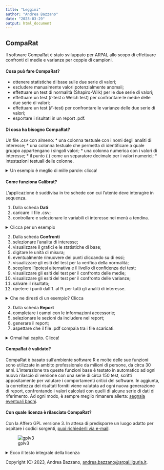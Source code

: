 ```yaml
---
title: "Leggimi"
author: "Andrea Bazzano"
date: "2023-03-29"
output: html_document
---
```

## CompaRat

Il software CompaRat è stato sviluppato per ARPAL allo scopo di effettuare confronti di medie e varianze per coppie di campioni.

#### Cosa può fare CompaRat?
* ottenere statistiche di base sulle due serie di valori;
* escludere manualmente valori potenzialmente anomali;
* effettuare un test di normalità (Shapiro-Wilk) per le due serie di valori;
* effettuare un test (_t_-test o Welch test) per confrontare le medie delle due serie di valori;
* effettuare un test (_F_-test) per confrontare le varianze delle due serie di valori;
* esportare i risultati in un report .pdf.

#### Di cosa ha bisogno CompaRat?
Un file .csv con almeno:
* una colonna testuale con i nomi degli analiti di interesse;
* una colonna testuale che permetta di identificare a quale gruppo appartengano i singoli valori;
* una colonna numerica con i valori di interesse;
* il punto (.) come un separatore decimale per i valori numerici; 
* intestazioni testuali delle colonne.

<details>
<summary> Un esempio è meglio di mille parole: clicca! </summary>
<img src="../extdata/inputcsv.png">
</details>

#### Come funziona Calibrat?
L'applicazione è suddivisa in tre schede con cui l'utente deve interagire in sequenza.

1. Dalla scheda **Dati**
  1. caricare il file .csv;
  2. controllare e selezionare le variabili di interesse nei menù a tendina.
  
<details>
<summary> Clicca per un esempio </summary>
<img src="../extdata/dati.png">
</details>

2. Dalla scheda **Confronti**
  1. selezionare l'analita di interesse;
  2. visualizzare il grafici e le statistiche di base;
  3. digitare le unità di misura;
  4. eventualmente rimuovere dei punti cliccando su di essi;
  5. visualizzare gli esiti del test per la verifica della normalità;
  6. scegliere l'ipotesi alternativa e il livello di confidenza dei test;
  7. visualizzare gli esiti del test per il confronto delle medie;
  8. visualizzare gli esiti del test per il confronto delle varianze;
  9. salvare il risultato;
  10. ripetere i punti dall'1. al 9. per tutti gli analiti di interesse.
  
<details>
<summary> Che ne diresti di un esempio? Clicca </summary>
<img src="../extdata/confronti.png">
</details>
  
3. Dalla scheda **Report**
  1. completare i campi con le informazioni accessorie;
  2. selezionare le sezioni da includere nel report;
  3. generare il report;
  4. aspettare che il file .pdf compaia tra i file scaricati.

<details>
<summary> Ormai hai capito. Clicca! </summary>
<img src="../extdata/report.png" width="50%">
</details>

#### CompaRat è validato?
CompaRat è basato sull'ambiente software R e molte delle sue funzioni sono utilizzate in ambito professionale da milioni di persone, da circa 30 anni.
L'interazione tra queste funzioni base è testato in automatico ad ogni nuovo rilascio di versione con una serie di circa 150 test, scritti appositamente per valutare i comportamenti critici del software.
In aggiunta, la correttezza dei risultati forniti viene valutata ad ogni nuova generazione di report, confrontando i valori calcolati con quelli di alcune serie di dati di riferimento.
Ad ogni modo, è sempre meglio rimanere allerta: [segnala eventuali bachi](mailto:andrea.bazzano@arpal.liguria.it).

#### Con quale licenza è rilasciato CompaRat?
Con la Affero GPL versione 3. In attesa di predisporre un luogo adatto per ospitare i codici sorgenti, [puoi richiederli via e-mail](mailto:andrea.bazzano@arpal.liguria.it).

![gplv3](../extdata/agplv3.png)

<details>
<summary> Ecco il testo integrale della licenza </summary>

### GNU AFFERO GENERAL PUBLIC LICENSE

Version 3, 19 November 2007

Copyright (C) 2007 Free Software Foundation, Inc.
<https://fsf.org/>

Everyone is permitted to copy and distribute verbatim copies of this
license document, but changing it is not allowed.

### Preamble

The GNU Affero General Public License is a free, copyleft license for
software and other kinds of works, specifically designed to ensure
cooperation with the community in the case of network server software.

The licenses for most software and other practical works are designed
to take away your freedom to share and change the works. By contrast,
our General Public Licenses are intended to guarantee your freedom to
share and change all versions of a program--to make sure it remains
free software for all its users.

When we speak of free software, we are referring to freedom, not
price. Our General Public Licenses are designed to make sure that you
have the freedom to distribute copies of free software (and charge for
them if you wish), that you receive source code or can get it if you
want it, that you can change the software or use pieces of it in new
free programs, and that you know you can do these things.

Developers that use our General Public Licenses protect your rights
with two steps: (1) assert copyright on the software, and (2) offer
you this License which gives you legal permission to copy, distribute
and/or modify the software.

A secondary benefit of defending all users' freedom is that
improvements made in alternate versions of the program, if they
receive widespread use, become available for other developers to
incorporate. Many developers of free software are heartened and
encouraged by the resulting cooperation. However, in the case of
software used on network servers, this result may fail to come about.
The GNU General Public License permits making a modified version and
letting the public access it on a server without ever releasing its
source code to the public.

The GNU Affero General Public License is designed specifically to
ensure that, in such cases, the modified source code becomes available
to the community. It requires the operator of a network server to
provide the source code of the modified version running there to the
users of that server. Therefore, public use of a modified version, on
a publicly accessible server, gives the public access to the source
code of the modified version.

An older license, called the Affero General Public License and
published by Affero, was designed to accomplish similar goals. This is
a different license, not a version of the Affero GPL, but Affero has
released a new version of the Affero GPL which permits relicensing
under this license.

The precise terms and conditions for copying, distribution and
modification follow.

### TERMS AND CONDITIONS

#### 0. Definitions.

"This License" refers to version 3 of the GNU Affero General Public
License.

"Copyright" also means copyright-like laws that apply to other kinds
of works, such as semiconductor masks.

"The Program" refers to any copyrightable work licensed under this
License. Each licensee is addressed as "you". "Licensees" and
"recipients" may be individuals or organizations.

To "modify" a work means to copy from or adapt all or part of the work
in a fashion requiring copyright permission, other than the making of
an exact copy. The resulting work is called a "modified version" of
the earlier work or a work "based on" the earlier work.

A "covered work" means either the unmodified Program or a work based
on the Program.

To "propagate" a work means to do anything with it that, without
permission, would make you directly or secondarily liable for
infringement under applicable copyright law, except executing it on a
computer or modifying a private copy. Propagation includes copying,
distribution (with or without modification), making available to the
public, and in some countries other activities as well.

To "convey" a work means any kind of propagation that enables other
parties to make or receive copies. Mere interaction with a user
through a computer network, with no transfer of a copy, is not
conveying.

An interactive user interface displays "Appropriate Legal Notices" to
the extent that it includes a convenient and prominently visible
feature that (1) displays an appropriate copyright notice, and (2)
tells the user that there is no warranty for the work (except to the
extent that warranties are provided), that licensees may convey the
work under this License, and how to view a copy of this License. If
the interface presents a list of user commands or options, such as a
menu, a prominent item in the list meets this criterion.

#### 1. Source Code.

The "source code" for a work means the preferred form of the work for
making modifications to it. "Object code" means any non-source form of
a work.

A "Standard Interface" means an interface that either is an official
standard defined by a recognized standards body, or, in the case of
interfaces specified for a particular programming language, one that
is widely used among developers working in that language.

The "System Libraries" of an executable work include anything, other
than the work as a whole, that (a) is included in the normal form of
packaging a Major Component, but which is not part of that Major
Component, and (b) serves only to enable use of the work with that
Major Component, or to implement a Standard Interface for which an
implementation is available to the public in source code form. A
"Major Component", in this context, means a major essential component
(kernel, window system, and so on) of the specific operating system
(if any) on which the executable work runs, or a compiler used to
produce the work, or an object code interpreter used to run it.

The "Corresponding Source" for a work in object code form means all
the source code needed to generate, install, and (for an executable
work) run the object code and to modify the work, including scripts to
control those activities. However, it does not include the work's
System Libraries, or general-purpose tools or generally available free
programs which are used unmodified in performing those activities but
which are not part of the work. For example, Corresponding Source
includes interface definition files associated with source files for
the work, and the source code for shared libraries and dynamically
linked subprograms that the work is specifically designed to require,
such as by intimate data communication or control flow between those
subprograms and other parts of the work.

The Corresponding Source need not include anything that users can
regenerate automatically from other parts of the Corresponding Source.

The Corresponding Source for a work in source code form is that same
work.

#### 2. Basic Permissions.

All rights granted under this License are granted for the term of
copyright on the Program, and are irrevocable provided the stated
conditions are met. This License explicitly affirms your unlimited
permission to run the unmodified Program. The output from running a
covered work is covered by this License only if the output, given its
content, constitutes a covered work. This License acknowledges your
rights of fair use or other equivalent, as provided by copyright law.

You may make, run and propagate covered works that you do not convey,
without conditions so long as your license otherwise remains in force.
You may convey covered works to others for the sole purpose of having
them make modifications exclusively for you, or provide you with
facilities for running those works, provided that you comply with the
terms of this License in conveying all material for which you do not
control copyright. Those thus making or running the covered works for
you must do so exclusively on your behalf, under your direction and
control, on terms that prohibit them from making any copies of your
copyrighted material outside their relationship with you.

Conveying under any other circumstances is permitted solely under the
conditions stated below. Sublicensing is not allowed; section 10 makes
it unnecessary.

#### 3. Protecting Users' Legal Rights From Anti-Circumvention Law.

No covered work shall be deemed part of an effective technological
measure under any applicable law fulfilling obligations under article
11 of the WIPO copyright treaty adopted on 20 December 1996, or
similar laws prohibiting or restricting circumvention of such
measures.

When you convey a covered work, you waive any legal power to forbid
circumvention of technological measures to the extent such
circumvention is effected by exercising rights under this License with
respect to the covered work, and you disclaim any intention to limit
operation or modification of the work as a means of enforcing, against
the work's users, your or third parties' legal rights to forbid
circumvention of technological measures.

#### 4. Conveying Verbatim Copies.

You may convey verbatim copies of the Program's source code as you
receive it, in any medium, provided that you conspicuously and
appropriately publish on each copy an appropriate copyright notice;
keep intact all notices stating that this License and any
non-permissive terms added in accord with section 7 apply to the code;
keep intact all notices of the absence of any warranty; and give all
recipients a copy of this License along with the Program.

You may charge any price or no price for each copy that you convey,
and you may offer support or warranty protection for a fee.

#### 5. Conveying Modified Source Versions.

You may convey a work based on the Program, or the modifications to
produce it from the Program, in the form of source code under the
terms of section 4, provided that you also meet all of these
conditions:

-   a) The work must carry prominent notices stating that you modified
    it, and giving a relevant date.
-   b) The work must carry prominent notices stating that it is
    released under this License and any conditions added under
    section 7. This requirement modifies the requirement in section 4
    to "keep intact all notices".
-   c) You must license the entire work, as a whole, under this
    License to anyone who comes into possession of a copy. This
    License will therefore apply, along with any applicable section 7
    additional terms, to the whole of the work, and all its parts,
    regardless of how they are packaged. This License gives no
    permission to license the work in any other way, but it does not
    invalidate such permission if you have separately received it.
-   d) If the work has interactive user interfaces, each must display
    Appropriate Legal Notices; however, if the Program has interactive
    interfaces that do not display Appropriate Legal Notices, your
    work need not make them do so.

A compilation of a covered work with other separate and independent
works, which are not by their nature extensions of the covered work,
and which are not combined with it such as to form a larger program,
in or on a volume of a storage or distribution medium, is called an
"aggregate" if the compilation and its resulting copyright are not
used to limit the access or legal rights of the compilation's users
beyond what the individual works permit. Inclusion of a covered work
in an aggregate does not cause this License to apply to the other
parts of the aggregate.

#### 6. Conveying Non-Source Forms.

You may convey a covered work in object code form under the terms of
sections 4 and 5, provided that you also convey the machine-readable
Corresponding Source under the terms of this License, in one of these
ways:

-   a) Convey the object code in, or embodied in, a physical product
    (including a physical distribution medium), accompanied by the
    Corresponding Source fixed on a durable physical medium
    customarily used for software interchange.
-   b) Convey the object code in, or embodied in, a physical product
    (including a physical distribution medium), accompanied by a
    written offer, valid for at least three years and valid for as
    long as you offer spare parts or customer support for that product
    model, to give anyone who possesses the object code either (1) a
    copy of the Corresponding Source for all the software in the
    product that is covered by this License, on a durable physical
    medium customarily used for software interchange, for a price no
    more than your reasonable cost of physically performing this
    conveying of source, or (2) access to copy the Corresponding
    Source from a network server at no charge.
-   c) Convey individual copies of the object code with a copy of the
    written offer to provide the Corresponding Source. This
    alternative is allowed only occasionally and noncommercially, and
    only if you received the object code with such an offer, in accord
    with subsection 6b.
-   d) Convey the object code by offering access from a designated
    place (gratis or for a charge), and offer equivalent access to the
    Corresponding Source in the same way through the same place at no
    further charge. You need not require recipients to copy the
    Corresponding Source along with the object code. If the place to
    copy the object code is a network server, the Corresponding Source
    may be on a different server (operated by you or a third party)
    that supports equivalent copying facilities, provided you maintain
    clear directions next to the object code saying where to find the
    Corresponding Source. Regardless of what server hosts the
    Corresponding Source, you remain obligated to ensure that it is
    available for as long as needed to satisfy these requirements.
-   e) Convey the object code using peer-to-peer transmission,
    provided you inform other peers where the object code and
    Corresponding Source of the work are being offered to the general
    public at no charge under subsection 6d.

A separable portion of the object code, whose source code is excluded
from the Corresponding Source as a System Library, need not be
included in conveying the object code work.

A "User Product" is either (1) a "consumer product", which means any
tangible personal property which is normally used for personal,
family, or household purposes, or (2) anything designed or sold for
incorporation into a dwelling. In determining whether a product is a
consumer product, doubtful cases shall be resolved in favor of
coverage. For a particular product received by a particular user,
"normally used" refers to a typical or common use of that class of
product, regardless of the status of the particular user or of the way
in which the particular user actually uses, or expects or is expected
to use, the product. A product is a consumer product regardless of
whether the product has substantial commercial, industrial or
non-consumer uses, unless such uses represent the only significant
mode of use of the product.

"Installation Information" for a User Product means any methods,
procedures, authorization keys, or other information required to
install and execute modified versions of a covered work in that User
Product from a modified version of its Corresponding Source. The
information must suffice to ensure that the continued functioning of
the modified object code is in no case prevented or interfered with
solely because modification has been made.

If you convey an object code work under this section in, or with, or
specifically for use in, a User Product, and the conveying occurs as
part of a transaction in which the right of possession and use of the
User Product is transferred to the recipient in perpetuity or for a
fixed term (regardless of how the transaction is characterized), the
Corresponding Source conveyed under this section must be accompanied
by the Installation Information. But this requirement does not apply
if neither you nor any third party retains the ability to install
modified object code on the User Product (for example, the work has
been installed in ROM).

The requirement to provide Installation Information does not include a
requirement to continue to provide support service, warranty, or
updates for a work that has been modified or installed by the
recipient, or for the User Product in which it has been modified or
installed. Access to a network may be denied when the modification
itself materially and adversely affects the operation of the network
or violates the rules and protocols for communication across the
network.

Corresponding Source conveyed, and Installation Information provided,
in accord with this section must be in a format that is publicly
documented (and with an implementation available to the public in
source code form), and must require no special password or key for
unpacking, reading or copying.

#### 7. Additional Terms.

"Additional permissions" are terms that supplement the terms of this
License by making exceptions from one or more of its conditions.
Additional permissions that are applicable to the entire Program shall
be treated as though they were included in this License, to the extent
that they are valid under applicable law. If additional permissions
apply only to part of the Program, that part may be used separately
under those permissions, but the entire Program remains governed by
this License without regard to the additional permissions.

When you convey a copy of a covered work, you may at your option
remove any additional permissions from that copy, or from any part of
it. (Additional permissions may be written to require their own
removal in certain cases when you modify the work.) You may place
additional permissions on material, added by you to a covered work,
for which you have or can give appropriate copyright permission.

Notwithstanding any other provision of this License, for material you
add to a covered work, you may (if authorized by the copyright holders
of that material) supplement the terms of this License with terms:

-   a) Disclaiming warranty or limiting liability differently from the
    terms of sections 15 and 16 of this License; or
-   b) Requiring preservation of specified reasonable legal notices or
    author attributions in that material or in the Appropriate Legal
    Notices displayed by works containing it; or
-   c) Prohibiting misrepresentation of the origin of that material,
    or requiring that modified versions of such material be marked in
    reasonable ways as different from the original version; or
-   d) Limiting the use for publicity purposes of names of licensors
    or authors of the material; or
-   e) Declining to grant rights under trademark law for use of some
    trade names, trademarks, or service marks; or
-   f) Requiring indemnification of licensors and authors of that
    material by anyone who conveys the material (or modified versions
    of it) with contractual assumptions of liability to the recipient,
    for any liability that these contractual assumptions directly
    impose on those licensors and authors.

All other non-permissive additional terms are considered "further
restrictions" within the meaning of section 10. If the Program as you
received it, or any part of it, contains a notice stating that it is
governed by this License along with a term that is a further
restriction, you may remove that term. If a license document contains
a further restriction but permits relicensing or conveying under this
License, you may add to a covered work material governed by the terms
of that license document, provided that the further restriction does
not survive such relicensing or conveying.

If you add terms to a covered work in accord with this section, you
must place, in the relevant source files, a statement of the
additional terms that apply to those files, or a notice indicating
where to find the applicable terms.

Additional terms, permissive or non-permissive, may be stated in the
form of a separately written license, or stated as exceptions; the
above requirements apply either way.

#### 8. Termination.

You may not propagate or modify a covered work except as expressly
provided under this License. Any attempt otherwise to propagate or
modify it is void, and will automatically terminate your rights under
this License (including any patent licenses granted under the third
paragraph of section 11).

However, if you cease all violation of this License, then your license
from a particular copyright holder is reinstated (a) provisionally,
unless and until the copyright holder explicitly and finally
terminates your license, and (b) permanently, if the copyright holder
fails to notify you of the violation by some reasonable means prior to
60 days after the cessation.

Moreover, your license from a particular copyright holder is
reinstated permanently if the copyright holder notifies you of the
violation by some reasonable means, this is the first time you have
received notice of violation of this License (for any work) from that
copyright holder, and you cure the violation prior to 30 days after
your receipt of the notice.

Termination of your rights under this section does not terminate the
licenses of parties who have received copies or rights from you under
this License. If your rights have been terminated and not permanently
reinstated, you do not qualify to receive new licenses for the same
material under section 10.

#### 9. Acceptance Not Required for Having Copies.

You are not required to accept this License in order to receive or run
a copy of the Program. Ancillary propagation of a covered work
occurring solely as a consequence of using peer-to-peer transmission
to receive a copy likewise does not require acceptance. However,
nothing other than this License grants you permission to propagate or
modify any covered work. These actions infringe copyright if you do
not accept this License. Therefore, by modifying or propagating a
covered work, you indicate your acceptance of this License to do so.

#### 10. Automatic Licensing of Downstream Recipients.

Each time you convey a covered work, the recipient automatically
receives a license from the original licensors, to run, modify and
propagate that work, subject to this License. You are not responsible
for enforcing compliance by third parties with this License.

An "entity transaction" is a transaction transferring control of an
organization, or substantially all assets of one, or subdividing an
organization, or merging organizations. If propagation of a covered
work results from an entity transaction, each party to that
transaction who receives a copy of the work also receives whatever
licenses to the work the party's predecessor in interest had or could
give under the previous paragraph, plus a right to possession of the
Corresponding Source of the work from the predecessor in interest, if
the predecessor has it or can get it with reasonable efforts.

You may not impose any further restrictions on the exercise of the
rights granted or affirmed under this License. For example, you may
not impose a license fee, royalty, or other charge for exercise of
rights granted under this License, and you may not initiate litigation
(including a cross-claim or counterclaim in a lawsuit) alleging that
any patent claim is infringed by making, using, selling, offering for
sale, or importing the Program or any portion of it.

#### 11. Patents.

A "contributor" is a copyright holder who authorizes use under this
License of the Program or a work on which the Program is based. The
work thus licensed is called the contributor's "contributor version".

A contributor's "essential patent claims" are all patent claims owned
or controlled by the contributor, whether already acquired or
hereafter acquired, that would be infringed by some manner, permitted
by this License, of making, using, or selling its contributor version,
but do not include claims that would be infringed only as a
consequence of further modification of the contributor version. For
purposes of this definition, "control" includes the right to grant
patent sublicenses in a manner consistent with the requirements of
this License.

Each contributor grants you a non-exclusive, worldwide, royalty-free
patent license under the contributor's essential patent claims, to
make, use, sell, offer for sale, import and otherwise run, modify and
propagate the contents of its contributor version.

In the following three paragraphs, a "patent license" is any express
agreement or commitment, however denominated, not to enforce a patent
(such as an express permission to practice a patent or covenant not to
sue for patent infringement). To "grant" such a patent license to a
party means to make such an agreement or commitment not to enforce a
patent against the party.

If you convey a covered work, knowingly relying on a patent license,
and the Corresponding Source of the work is not available for anyone
to copy, free of charge and under the terms of this License, through a
publicly available network server or other readily accessible means,
then you must either (1) cause the Corresponding Source to be so
available, or (2) arrange to deprive yourself of the benefit of the
patent license for this particular work, or (3) arrange, in a manner
consistent with the requirements of this License, to extend the patent
license to downstream recipients. "Knowingly relying" means you have
actual knowledge that, but for the patent license, your conveying the
covered work in a country, or your recipient's use of the covered work
in a country, would infringe one or more identifiable patents in that
country that you have reason to believe are valid.

If, pursuant to or in connection with a single transaction or
arrangement, you convey, or propagate by procuring conveyance of, a
covered work, and grant a patent license to some of the parties
receiving the covered work authorizing them to use, propagate, modify
or convey a specific copy of the covered work, then the patent license
you grant is automatically extended to all recipients of the covered
work and works based on it.

A patent license is "discriminatory" if it does not include within the
scope of its coverage, prohibits the exercise of, or is conditioned on
the non-exercise of one or more of the rights that are specifically
granted under this License. You may not convey a covered work if you
are a party to an arrangement with a third party that is in the
business of distributing software, under which you make payment to the
third party based on the extent of your activity of conveying the
work, and under which the third party grants, to any of the parties
who would receive the covered work from you, a discriminatory patent
license (a) in connection with copies of the covered work conveyed by
you (or copies made from those copies), or (b) primarily for and in
connection with specific products or compilations that contain the
covered work, unless you entered into that arrangement, or that patent
license was granted, prior to 28 March 2007.

Nothing in this License shall be construed as excluding or limiting
any implied license or other defenses to infringement that may
otherwise be available to you under applicable patent law.

#### 12. No Surrender of Others' Freedom.

If conditions are imposed on you (whether by court order, agreement or
otherwise) that contradict the conditions of this License, they do not
excuse you from the conditions of this License. If you cannot convey a
covered work so as to satisfy simultaneously your obligations under
this License and any other pertinent obligations, then as a
consequence you may not convey it at all. For example, if you agree to
terms that obligate you to collect a royalty for further conveying
from those to whom you convey the Program, the only way you could
satisfy both those terms and this License would be to refrain entirely
from conveying the Program.

#### 13. Remote Network Interaction; Use with the GNU General Public License.

Notwithstanding any other provision of this License, if you modify the
Program, your modified version must prominently offer all users
interacting with it remotely through a computer network (if your
version supports such interaction) an opportunity to receive the
Corresponding Source of your version by providing access to the
Corresponding Source from a network server at no charge, through some
standard or customary means of facilitating copying of software. This
Corresponding Source shall include the Corresponding Source for any
work covered by version 3 of the GNU General Public License that is
incorporated pursuant to the following paragraph.

Notwithstanding any other provision of this License, you have
permission to link or combine any covered work with a work licensed
under version 3 of the GNU General Public License into a single
combined work, and to convey the resulting work. The terms of this
License will continue to apply to the part which is the covered work,
but the work with which it is combined will remain governed by version
3 of the GNU General Public License.

#### 14. Revised Versions of this License.

The Free Software Foundation may publish revised and/or new versions
of the GNU Affero General Public License from time to time. Such new
versions will be similar in spirit to the present version, but may
differ in detail to address new problems or concerns.

Each version is given a distinguishing version number. If the Program
specifies that a certain numbered version of the GNU Affero General
Public License "or any later version" applies to it, you have the
option of following the terms and conditions either of that numbered
version or of any later version published by the Free Software
Foundation. If the Program does not specify a version number of the
GNU Affero General Public License, you may choose any version ever
published by the Free Software Foundation.

If the Program specifies that a proxy can decide which future versions
of the GNU Affero General Public License can be used, that proxy's
public statement of acceptance of a version permanently authorizes you
to choose that version for the Program.

Later license versions may give you additional or different
permissions. However, no additional obligations are imposed on any
author or copyright holder as a result of your choosing to follow a
later version.

#### 15. Disclaimer of Warranty.

THERE IS NO WARRANTY FOR THE PROGRAM, TO THE EXTENT PERMITTED BY
APPLICABLE LAW. EXCEPT WHEN OTHERWISE STATED IN WRITING THE COPYRIGHT
HOLDERS AND/OR OTHER PARTIES PROVIDE THE PROGRAM "AS IS" WITHOUT
WARRANTY OF ANY KIND, EITHER EXPRESSED OR IMPLIED, INCLUDING, BUT NOT
LIMITED TO, THE IMPLIED WARRANTIES OF MERCHANTABILITY AND FITNESS FOR
A PARTICULAR PURPOSE. THE ENTIRE RISK AS TO THE QUALITY AND
PERFORMANCE OF THE PROGRAM IS WITH YOU. SHOULD THE PROGRAM PROVE
DEFECTIVE, YOU ASSUME THE COST OF ALL NECESSARY SERVICING, REPAIR OR
CORRECTION.

#### 16. Limitation of Liability.

IN NO EVENT UNLESS REQUIRED BY APPLICABLE LAW OR AGREED TO IN WRITING
WILL ANY COPYRIGHT HOLDER, OR ANY OTHER PARTY WHO MODIFIES AND/OR
CONVEYS THE PROGRAM AS PERMITTED ABOVE, BE LIABLE TO YOU FOR DAMAGES,
INCLUDING ANY GENERAL, SPECIAL, INCIDENTAL OR CONSEQUENTIAL DAMAGES
ARISING OUT OF THE USE OR INABILITY TO USE THE PROGRAM (INCLUDING BUT
NOT LIMITED TO LOSS OF DATA OR DATA BEING RENDERED INACCURATE OR
LOSSES SUSTAINED BY YOU OR THIRD PARTIES OR A FAILURE OF THE PROGRAM
TO OPERATE WITH ANY OTHER PROGRAMS), EVEN IF SUCH HOLDER OR OTHER
PARTY HAS BEEN ADVISED OF THE POSSIBILITY OF SUCH DAMAGES.

#### 17. Interpretation of Sections 15 and 16.

If the disclaimer of warranty and limitation of liability provided
above cannot be given local legal effect according to their terms,
reviewing courts shall apply local law that most closely approximates
an absolute waiver of all civil liability in connection with the
Program, unless a warranty or assumption of liability accompanies a
copy of the Program in return for a fee.

END OF TERMS AND CONDITIONS

### How to Apply These Terms to Your New Programs

If you develop a new program, and you want it to be of the greatest
possible use to the public, the best way to achieve this is to make it
free software which everyone can redistribute and change under these
terms.

To do so, attach the following notices to the program. It is safest to
attach them to the start of each source file to most effectively state
the exclusion of warranty; and each file should have at least the
"copyright" line and a pointer to where the full notice is found.

        <one line to give the program's name and a brief idea of what it does.>
        Copyright (C) <year>  <name of author>

        This program is free software: you can redistribute it and/or modify
        it under the terms of the GNU Affero General Public License as
        published by the Free Software Foundation, either version 3 of the
        License, or (at your option) any later version.

        This program is distributed in the hope that it will be useful,
        but WITHOUT ANY WARRANTY; without even the implied warranty of
        MERCHANTABILITY or FITNESS FOR A PARTICULAR PURPOSE.  See the
        GNU Affero General Public License for more details.

        You should have received a copy of the GNU Affero General Public License
        along with this program.  If not, see <https://www.gnu.org/licenses/>.

Also add information on how to contact you by electronic and paper
mail.

If your software can interact with users remotely through a computer
network, you should also make sure that it provides a way for users to
get its source. For example, if your program is a web application, its
interface could display a "Source" link that leads users to an archive
of the code. There are many ways you could offer source, and different
solutions will be better for different programs; see section 13 for
the specific requirements.

You should also get your employer (if you work as a programmer) or
school, if any, to sign a "copyright disclaimer" for the program, if
necessary. For more information on this, and how to apply and follow
the GNU AGPL, see <https://www.gnu.org/licenses/>.
</details>

Copyright (C) 2023, Andrea Bazzano, [andrea.bazzano@arpal.liguria.it](mailto:andrea.bazzano@arpal.liguria.it).
